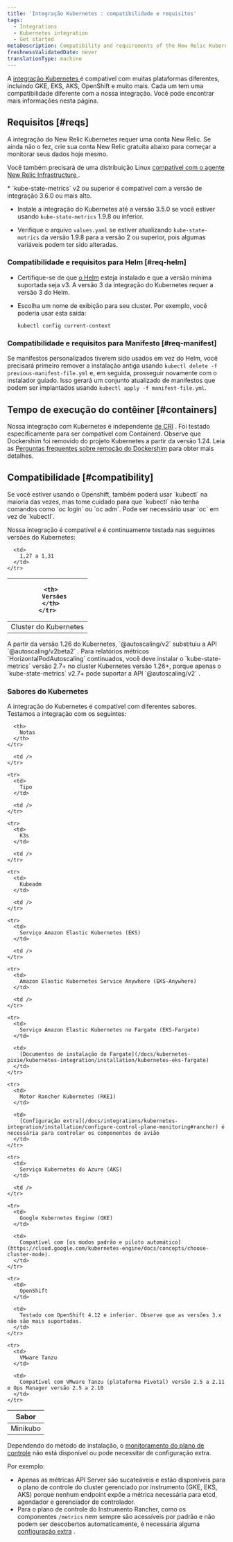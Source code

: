 ```yaml
---
title: 'Integração Kubernetes : compatibilidade e requisitos'
tags:
  - Integrations
  - Kubernetes integration
  - Get started
metaDescription: Compatibility and requirements of the New Relic Kubernetes integration.
freshnessValidatedDate: never
translationType: machine
---
```


A [integração Kubernetes ](/docs/integrations/kubernetes-integration/get-started/introduction-kubernetes-integration)é compatível com muitas plataformas diferentes, incluindo GKE, EKS, AKS, OpenShift e muito mais. Cada um tem uma compatibilidade diferente com a nossa integração. Você pode encontrar mais informações nesta página.

## Requisitos [#reqs]

A integração do New Relic Kubernetes requer uma conta New Relic. Se ainda não o fez, crie sua conta New Relic gratuita abaixo para começar a monitorar seus dados hoje mesmo.

Você também precisará de uma distribuição Linux [compatível com o agente New Relic Infrastructure ](/docs/infrastructure/new-relic-infrastructure/getting-started/compatibility-requirements-new-relic-infrastructure#operating-systems).

<Callout variant="important">
  * `kube-state-metrics` v2 ou superior é compatível com a versão de integração 3.6.0 ou mais alto.

  * Instale a integração do Kubernetes até a versão 3.5.0 se você estiver usando `kube-state-metrics` 1.9.8 ou inferior.

  * Verifique o arquivo `values.yaml` se estiver atualizando `kube-state-metrics` da versão 1.9.8 para a versão 2 ou superior, pois algumas variáveis podem ter sido alteradas.
</Callout>

### Compatibilidade e requisitos para Helm [#req-helm]

* Certifique-se de que [o Helm](https://github.com/helm/helm?tab=readme-ov-file#install) esteja instalado e que a versão mínima suportada seja v3. A versão 3 da integração do Kubernetes requer a versão 3 do Helm.

* Escolha um nome de exibição para seu cluster. Por exemplo, você poderia usar esta saída:

  ```shell
  kubectl config current-context
  ```

### Compatibilidade e requisitos para Manifesto [#req-manifest]

Se manifestos personalizados tiverem sido usados em vez do Helm, você precisará primeiro remover a instalação antiga usando `kubectl delete -f previous-manifest-file.yml` e, em seguida, prosseguir novamente com o instalador guiado. Isso gerará um conjunto atualizado de manifestos que podem ser implantados usando `kubectl apply -f manifest-file.yml`.

## Tempo de execução do contêiner [#containers]

Nossa integração com Kubernetes é independente [de CRI](https://kubernetes.io/docs/concepts/architecture/cri) . Foi testado especificamente para ser compatível com Containerd. Observe que Dockershim foi removido do projeto Kubernetes a partir da versão 1.24. Leia as [Perguntas frequentes sobre remoção do Dockershim](https://kubernetes.io/blog/2022/02/17/dockershim-faq/) para obter mais detalhes.

## Compatibilidade [#compatibility]

<Callout variant="important">
  Se você estiver usando o Openshift, também poderá usar `kubectl` na maioria das vezes, mas tome cuidado para que `kubectl` não tenha comandos como `oc login` ou `oc adm`. Pode ser necessário usar `oc` em vez de `kubectl`.
</Callout>

Nossa integração é compatível e é continuamente testada nas seguintes versões do Kubernetes:

<table>
  <thead>
    <tr>
      <th style={{ width: "300px" }} />

      <th>
        Versões
      </th>
    </tr>
  </thead>

  <tbody>
    <tr>
      <td>
        Cluster do Kubernetes
      </td>

      <td>
        1,27 a 1,31
      </td>
    </tr>
  </tbody>
</table>

<Callout variant="important">
  A partir da versão 1.26 do Kubernetes, `@autoscaling/v2` substituiu a API `@autoscaling/v2beta2` . Para relatórios métricos `HorizontalPodAutoscaling` continuados, você deve instalar o `kube-state-metrics` versão 2.7+ no cluster Kubernetes versão 1.26+, porque apenas o `kube-state-metrics` v2.7+ pode suportar a API `@autoscaling/v2` .
</Callout>

### Sabores do Kubernetes

A integração do Kubernetes é compatível com diferentes sabores. Testamos a integração com os seguintes:

<table>
  <thead>
    <tr>
      <th style={{ width: "300px" }}>
        Sabor
      </th>

      <th>
        Notas
      </th>
    </tr>
  </thead>

  <tbody>
    <tr>
      <td>
        Minikubo
      </td>

      <td />
    </tr>

    <tr>
      <td>
        Tipo
      </td>

      <td />
    </tr>

    <tr>
      <td>
        K3s
      </td>

      <td />
    </tr>

    <tr>
      <td>
        Kubeadm
      </td>

      <td />
    </tr>

    <tr>
      <td>
        Serviço Amazon Elastic Kubernetes (EKS)
      </td>

      <td />
    </tr>

    <tr>
      <td>
        Amazon Elastic Kubernetes Service Anywhere (EKS-Anywhere)
      </td>

      <td />
    </tr>

    <tr>
      <td>
        Serviço Amazon Elastic Kubernetes no Fargate (EKS-Fargate)
      </td>

      <td>
        [Documentos de instalação do Fargate](/docs/kubernetes-pixie/kubernetes-integration/installation/kubernetes-eks-fargate)
      </td>
    </tr>

    <tr>
      <td>
        Motor Rancher Kubernetes (RKE1)
      </td>

      <td>
        [Configuração extra](/docs/integrations/kubernetes-integration/installation/configure-control-plane-monitoring#rancher) é necessária para controlar os componentes do avião
      </td>
    </tr>

    <tr>
      <td>
        Serviço Kubernetes do Azure (AKS)
      </td>

      <td />
    </tr>

    <tr>
      <td>
        Google Kubernetes Engine (GKE)
      </td>

      <td>
        Compatível com [os modos padrão e piloto automático](https://cloud.google.com/kubernetes-engine/docs/concepts/choose-cluster-mode).
      </td>
    </tr>

    <tr>
      <td>
        OpenShift
      </td>

      <td>
        Testado com OpenShift 4.12 e inferior. Observe que as versões 3.x não são mais suportadas.
      </td>
    </tr>

    <tr>
      <td>
        VMware Tanzu
      </td>

      <td>
        Compatível com VMware Tanzu (plataforma Pivotal) versão 2.5 a 2.11 e Ops Manager versão 2.5 a 2.10
      </td>
    </tr>
  </tbody>
</table>

Dependendo do método de instalação, o [monitoramento do plano de controle](/docs/integrations/kubernetes-integration/installation/configure-control-plane-monitoring) não está disponível ou pode necessitar de configuração extra.

Por exemplo:

* Apenas as métricas API Server são sucateáveis e estão disponíveis para o plano de controle do cluster gerenciado por instrumento (GKE, EKS, AKS) porque nenhum endpoint expõe a métrica necessária para etcd, agendador e gerenciador de controlador.
* Para o plano de controle do Instrumento Rancher, como os componentes `/metrics` nem sempre são acessíveis por padrão e não podem ser descobertos automaticamente, é necessária alguma [configuração extra](/docs/integrations/kubernetes-integration/installation/configure-control-plane-monitoring#rancher) .